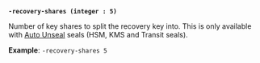 <a id="operator-flag-recovery-shares" />

**`-recovery-shares (integer : 5)`**

Number of key shares to split the recovery key into. This is only available 
with [Auto Unseal](/vault/docs/concepts/seal#auto-unseal) seals (HSM, KMS and 
Transit seals).

**Example**: `-recovery-shares 5`
